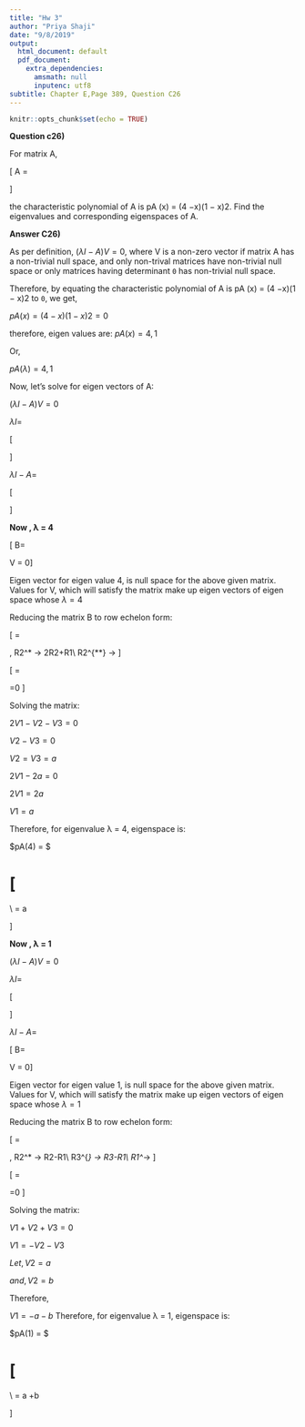 ```yaml
---
title: "Hw 3"
author: "Priya Shaji"
date: "9/8/2019"
output:
  html_document: default
  pdf_document:
    extra_dependencies:
      amsmath: null
      inputenc: utf8
subtitle: Chapter E,Page 389, Question C26
---
```


```r
knitr::opts_chunk$set(echo = TRUE)
```


<strong>Question c26)</strong>

For matrix A,

\[
A = \begin{bmatrix}
2 & 1 & 1\\
1 & 2 & 1\\
1 & 1 & 2
\end{bmatrix}
\]

the characteristic polynomial of A is pA (x) = (4 −x)(1 − x)2. Find the eigenvalues and corresponding eigenspaces of A.

<strong>Answer C26)</strong>

As per definition, $(λI-A)V=0$, where V is a non-zero vector if matrix A has a non-trivial null space, and only non-trival matrices have non-trivial null space or only matrices having determinant `0` has non-trivial null space. 

Therefore, by equating the characteristic polynomial of A is pA (x) = (4 −x)(1 − x)2 to `0`, we get,

$pA (x) = (4 −x)(1 − x)2 = 0$

therefore, eigen values are: $pA (x) = 4,1$ 

Or,

$pA (λ) = 4,1$

Now, let's solve for eigen vectors of A:

$(λI-A)V=0$

$λI =$


\[
\begin{bmatrix}
λ & 0 & 0\\
0 & λ & 0\\
0 & 0 & λ
\end{bmatrix}
\]



$λI-A =$

\[
\begin{bmatrix}
λ-2 & -1 & -1\\
-1 & λ-2 & -1\\
-1 & -1 & λ-2
\end{bmatrix}
\]


<strong>Now , λ = 4</strong>

\[
B= \begin{bmatrix}
2 & -1  & -1\\
-1 & 2 & -1\\
-1 & -1 & 2
\end{bmatrix}
V = 0\] 

Eigen vector for eigen value 4, is null space for the above given matrix.
Values for V, which will satisfy the matrix make up eigen vectors of eigen space whose $λ = 4$

Reducing the matrix B to row echelon form:

\[
= \begin{bmatrix}
2 & -1  & -1\\
-1 & 2 & -1\\
-1 & -1 & 2
\end{bmatrix}
, R2^* -> 2R2+R1\\
 R2^{**} -> \frac{R2^*}{R3}
\] 
 

\[
= \begin{bmatrix}
2 & -1  & -1\\
0 & 1 & -1\\
0 & 0 & 0
\end{bmatrix}
\begin{bmatrix}
V1\\
V2\\
V3
\end{bmatrix}=0
\]

Solving the matrix:

$2V1-V2-V3=0$

$V2-V3=0$

$V2=V3=a$

$2V1-2a=0$

$2V1=2a$

$V1=a$

Therefore, for eigenvalue λ = 4, eigenspace is:

$pA(4) = $

\[
=
\begin{bmatrix}
V1\\
V2\\
V3
\end{bmatrix}\\
= a \begin{bmatrix} 
1\\
1\\
1
\end{bmatrix}
\]




<strong>Now , λ = 1</strong>

$(λI-A)V=0$

$λI =$


\[
\begin{bmatrix}
λ & 0 & 0\\
0 & λ & 0\\
0 & 0 & λ
\end{bmatrix}
\]



$λI-A =$


\[
B= \begin{bmatrix}
-1 & -1  & -1\\
-1 & -1 & -1\\
-1 & -1 & -1
\end{bmatrix}
V = 0\] 

Eigen vector for eigen value 1, is null space for the above given matrix.
Values for V, which will satisfy the matrix make up eigen vectors of eigen space whose $λ = 1$

Reducing the matrix B to row echelon form:

\[
= \begin{bmatrix}
-1 & -1  & -1\\
-1 & - & -1\\
-1 & -1 & -1
\end{bmatrix}
, R2^* -> R2-R1\\
R3^{*} -> R3-R1\\
R1^*-> \frac{R1}{-1}
\] 
 

\[
= \begin{bmatrix}
1 & 1  & 1\\
0 & 0 & 0\\
0 & 0 & 0
\end{bmatrix}
\begin{bmatrix}
V1\\
V2\\
V3
\end{bmatrix}=0
\]

Solving the matrix:

$V1+V2+V3=0$

$V1=-V2-V3$

$Let, V2=a$

$and,V2=b$

Therefore,

$V1=-a-b$
Therefore, for eigenvalue λ = 1, eigenspace is:

$pA(1) = $

\[
=
\begin{bmatrix}
V1\\
V2\\
V3
\end{bmatrix}\\
= a \begin{bmatrix} 
1\\
-1\\
0
\end{bmatrix}
+b\begin{bmatrix} 
1\\
0\\
-1
\end{bmatrix}
\]








 



































